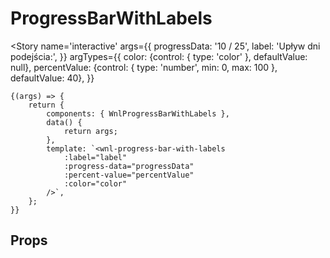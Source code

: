 
<Meta title='organisms/ProgressBarWithLabels' component={WnlProgressBarWithLabels} />

# ProgressBarWithLabels

<Story name='interactive'
    args={{
        progressData: '10 / 25',
        label: 'Upływ dni podejścia:',
    }}
    argTypes={{
        color: {control: { type: 'color' }, defaultValue: null},
        percentValue: {control: { type: 'number', min: 0, max: 100 }, defaultValue: 40},
    }}
>
    {(args) => {
        return {
            components: { WnlProgressBarWithLabels },
            data() {
                return args;
            },
            template: `<wnl-progress-bar-with-labels
                :label="label"
                :progress-data="progressData"
                :percent-value="percentValue"
                :color="color"
            />`,
        };
    }}
</Story>

## Props

<Props of={WnlProgressBarWithLabels} />
